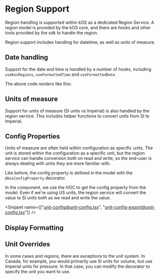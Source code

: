 
<Meta title="Foundations/8. Region Support" />

# Region Support

Region-handling is supported within kOS as a dedicated Region Service. A region model is provided by the kOS core, and there are hooks and other tools provided by the sdk to handle the region.

Region support includes handling for datetime, as well as units of measure.

## Date handling

Support for the date and time is handled by a number of hooks, including `useKosRegions`, `useFormattedTime` and `useFormattedDate`

<Snippet name="Region@region.tsx" />

The above code renders like this:

<Canvas of={RegionStory} />

## Units of measure

Support for units of measure (SI units vs Imperial) is also handled by the region service. This includes helper functions to convert units from SI to Imperial.

<Canvas of={UnitsStory} />

## Config Properties

Units of measure are often held within configuration as specific units. The unit is stored within the configuration as a specific unit, but the region service can handle conversion both on read and write, so the end-user is always dealing with units they are more familiar with.

Like before, the config property is defined in the model with the `@kosConfigProperty` decorator.

<Snippet name="unit-example-config@unit-example-model.ts" />

In the component, we use the HOC to get the config property from the model. Even if we're using US units, the region service will convert the value to SI units both as we read and write the value.

<Snippet name={["unit-config@unit-config.tsx", "unit-config-export@unit-config.tsx"]} />

<Canvas of={UnitConfigStory} />

## Display Formatting

## Unit Overrides

In some cases and regions, there are exceptions to the unit system. In Canada, for example, you would primarily use SI units for volume, but use Imperial units for pressure. In that case, you can modify the decorator to specify the unit you want to use.

